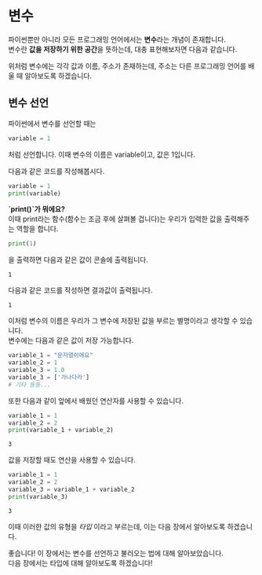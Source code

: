 # 변수

파이썬뿐만 아니라 모든 프로그래밍 언어에서는 **변수**라는 개념이 존재합니다. \
변수란 **값을 저장하기 위한 공간**을 뜻하는데, 대충 표현해보자면 다음과 같습니다.


<FileTree>
  <FileTree.Folder name="변수" defaultOpen>
    <FileTree.File name="주소" />
    <FileTree.File name="값" />
    <FileTree.File name="이름" />
  </FileTree.Folder>
</FileTree>

위처럼 변수에는 각각 값과 이름, 주소가 존재하는데, 주소는 다른 프로그래밍 언어를 배울 때 알아보도록 하겠습니다.

## 변수 선언

파이썬에서 변수를 선언할 때는

```python
variable = 1
```

처럼 선언합니다.
이때 변수의 이름은 variable이고, 값은 1입니다.

다음과 같은 코드를 작성해봅시다.

```python {3}
variable = 1
print(variable)
```

 
<Callout type="info">
  <strong>`print()`가 뭐에요?</strong><br />
이때 print라는 함수(함수는 조금 후에 살펴볼 겁니다)는 우리가 입력한 값을 출력해주는 역할을 합니다.

```python
print(1)
```

을 출력하면 다음과 같은 값이 콘솔에 출력됩니다.

```
1
```

</Callout>

다음과 같은 코드를 작성하면 결과값이 출력됩니다.

```
1
```

이처럼 변수의 이름은 우리가 그 변수에 저장된 값을 부르는 별명이라고 생각할 수 있습니다. \
변수에는 다음과 같은 값이 저장 가능합니다.

```python
variable_1 = "문자열이에요"
variable_2 = 1
variable_3 = 1.0
variable_3 = ['가나다라']
# 기타 등등...
```

또한 다음과 같이 앞에서 배웠던 연산자를 사용할 수 있습니다.

```python
variable_1 = 1
variable_2 = 2
print(variable_1 + variable_2)
```

```
3
```

값을 저장할 때도 연산을 사용할 수 있습니다.

```python
variable_1 = 1
variable_2 = 2
variable_3 = variable_1 + variable_2
print(variable_3)
```

```
3
```

이때 이러한 값의 유형을 _타입_ 이라고 부르는데, 이는 다음 장에서 알아보도록 하겠습니다.

좋습니다! 이 장에서는 변수를 선언하고 불러오는 법에 대해 알아보았습니다. \
다음 장에서는 타입에 대해 알아보도록 하겠습니다!
